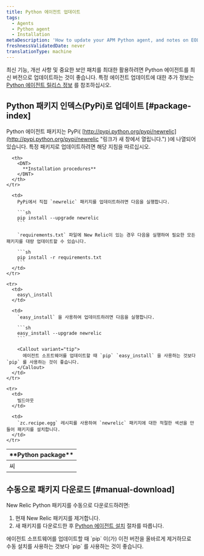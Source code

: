 ```yaml
---
title: Python 에이전트 업데이트
tags:
  - Agents
  - Python agent
  - Installation
metaDescription: 'How to update your APM Python agent, and notes on EOL support for early agent versions.'
freshnessValidatedDate: never
translationType: machine
---
```


최신 기능, 개선 사항 및 중요한 보안 패치를 최대한 활용하려면 Python 에이전트를 최신 버전으로 업데이트하는 것이 좋습니다. 특정 에이전트 업데이트에 대한 추가 정보는 [Python 에이전트 릴리스 정보](/docs/release-notes/agent-release-notes/python-release-notes) 를 참조하십시오.

## Python 패키지 인덱스(PyPi)로 업데이트 [#package-index]

Python 에이전트 패키지는 PyPi( [http://pypi.python.org/pypi/newrelic](http://pypi.python.org/pypi/newrelic "링크가 새 창에서 열립니다.") )에 나열되어 있습니다. 특정 패키지로 업데이트하려면 해당 지침을 따르십시오.

<table>
  <thead>
    <tr>
      <th width={150}>
        <DNT>
          **Python package**
        </DNT>
      </th>

      <th>
        <DNT>
          **Installation procedures**
        </DNT>
      </th>
    </tr>
  </thead>

  <tbody>
    <tr>
      <td>
        씨
      </td>

      <td>
        PyPi에서 직접 `newrelic` 패키지를 업데이트하려면 다음을 실행합니다.

        ```sh
        pip install --upgrade newrelic
        ```

        `requirements.txt` 파일에 New Relic이 있는 경우 다음을 실행하여 필요한 모든 패키지를 대량 업데이트할 수 있습니다.

        ```sh
        pip install -r requirements.txt
        ```
      </td>
    </tr>

    <tr>
      <td>
        easy\_install
      </td>

      <td>
        `easy_install` 을 사용하여 업데이트하려면 다음을 실행합니다.

        ```sh
        easy_install --upgrade newrelic
        ```

        <Callout variant="tip">
          에이전트 소프트웨어를 업데이트할 때 `pip` `easy_install` 을 사용하는 것보다 `pip` 를 사용하는 것이 좋습니다.
        </Callout>
      </td>
    </tr>

    <tr>
      <td>
        빌드아웃
      </td>

      <td>
        `zc.recipe.egg` 레시피를 사용하여 `newrelic` 패키지에 대한 적절한 섹션을 만들어 패키지를 설치합니다.
      </td>
    </tr>
  </tbody>
</table>

## 수동으로 패키지 다운로드 [#manual-download]

New Relic Python 패키지를 수동으로 다운로드하려면:

1. 현재 New Relic 패키지를 제거합니다.
2. 새 패키지를 다운로드한 후 [Python 에이전트 설치](/docs/agents/python-agent/installation-configuration/python-agent-installation#download-site) 절차를 따릅니다.

<Callout variant="tip">
  에이전트 소프트웨어를 업데이트할 때 `pip` 이(가) 이전 버전을 올바르게 제거하므로 수동 설치를 사용하는 것보다 `pip` 를 사용하는 것이 좋습니다.
</Callout>
